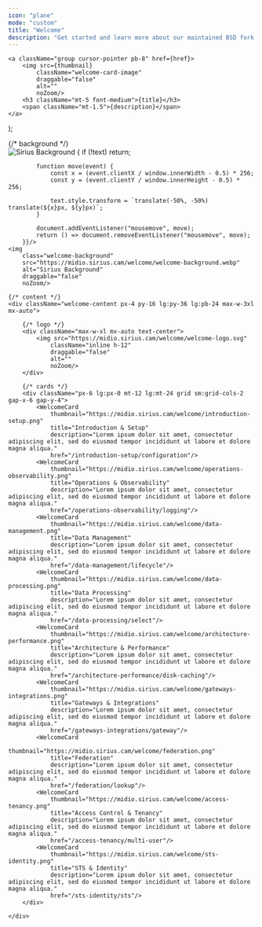 ```yaml
---
icon: "plane"
mode: "custom"
title: "Welcome"
description: "Get started and learn more about our maintained BSD fork of min.io (the high-performance S3-compatible object store)."
---
```


    <a className="group cursor-pointer pb-8" href={href}>
        <img src={thumbnail}
            className="welcome-card-image"
            draggable="false"
            alt=""
            noZoom/>
        <h3 className="mt-5 font-medium">{title}</h3>
        <span className="mt-1.5">{description}</span>
    </a>
);

<div className="relative">
    {/* background */}
    <div class="welcome-noise"></div>
    <div class="welcome-overlay"></div>
    <img
        class="welcome-background-text"
        src="https://midio.sirius.cam/welcome/welcome-background-text.svg"
        alt="Sirius Background"
        draggable="false"
        noZoom
        ref={text => {
            if (!text) return;

            function move(event) {
                const x = (event.clientX / window.innerWidth - 0.5) * 256;
                const y = (event.clientY / window.innerHeight - 0.5) * 256;

                text.style.transform = `translate(-50%, -50%) translate(${x}px, ${y}px)`;
            }
            
            document.addEventListener("mousemove", move);
            return () => document.removeEventListener("mousemove", move);
        }}/>
    <img
        class="welcome-background"
        src="https://midio.sirius.cam/welcome/welcome-background.webp"
        alt="Sirius Background"
        draggable="false"
        noZoom/>

    {/* content */}
    <div className="welcome-content px-4 py-16 lg:py-36 lg:pb-24 max-w-3xl mx-auto">
        
        {/* logo */}
        <div className="max-w-xl mx-auto text-center">
            <img src="https://midio.sirius.cam/welcome/welcome-logo.svg"
                className="inline h-12"
                draggable="false"
                alt=""
                noZoom/>
        </div>
        
        {/* cards */}
        <div className="px-6 lg:px-0 mt-12 lg:mt-24 grid sm:grid-cols-2 gap-x-6 gap-y-4">
            <WelcomeCard
                thumbnail="https://midio.sirius.cam/welcome/introduction-setup.png"
                title="Introduction & Setup"
                description="Lorem ipsum dolor sit amet, consectetur adipiscing elit, sed do eiusmod tempor incididunt ut labore et dolore magna aliqua."
                href="/introduction-setup/configuration"/>
            <WelcomeCard
                thumbnail="https://midio.sirius.cam/welcome/operations-observability.png"
                title="Operations & Observability"
                description="Lorem ipsum dolor sit amet, consectetur adipiscing elit, sed do eiusmod tempor incididunt ut labore et dolore magna aliqua."
                href="/operations-observability/logging"/>
            <WelcomeCard
                thumbnail="https://midio.sirius.cam/welcome/data-management.png"
                title="Data Management"
                description="Lorem ipsum dolor sit amet, consectetur adipiscing elit, sed do eiusmod tempor incididunt ut labore et dolore magna aliqua."
                href="/data-management/lifecycle"/>
            <WelcomeCard
                thumbnail="https://midio.sirius.cam/welcome/data-processing.png"
                title="Data Processing"
                description="Lorem ipsum dolor sit amet, consectetur adipiscing elit, sed do eiusmod tempor incididunt ut labore et dolore magna aliqua."
                href="/data-processing/select"/>
            <WelcomeCard
                thumbnail="https://midio.sirius.cam/welcome/architecture-performance.png"
                title="Architecture & Performance"
                description="Lorem ipsum dolor sit amet, consectetur adipiscing elit, sed do eiusmod tempor incididunt ut labore et dolore magna aliqua."
                href="/architecture-performance/disk-caching"/>
            <WelcomeCard
                thumbnail="https://midio.sirius.cam/welcome/gateways-integrations.png"
                title="Gateways & Integrations"
                description="Lorem ipsum dolor sit amet, consectetur adipiscing elit, sed do eiusmod tempor incididunt ut labore et dolore magna aliqua."
                href="/gateways-integrations/gateway"/>
            <WelcomeCard
                thumbnail="https://midio.sirius.cam/welcome/federation.png"
                title="Federation"
                description="Lorem ipsum dolor sit amet, consectetur adipiscing elit, sed do eiusmod tempor incididunt ut labore et dolore magna aliqua."
                href="/federation/lookup"/>
            <WelcomeCard
                thumbnail="https://midio.sirius.cam/welcome/access-tenancy.png"
                title="Access Control & Tenancy"
                description="Lorem ipsum dolor sit amet, consectetur adipiscing elit, sed do eiusmod tempor incididunt ut labore et dolore magna aliqua."
                href="/access-tenancy/multi-user"/>
            <WelcomeCard
                thumbnail="https://midio.sirius.cam/welcome/sts-identity.png"
                title="STS & Identity"
                description="Lorem ipsum dolor sit amet, consectetur adipiscing elit, sed do eiusmod tempor incididunt ut labore et dolore magna aliqua."
                href="/sts-identity/sts"/>
        </div>
    
    </div>
</div>